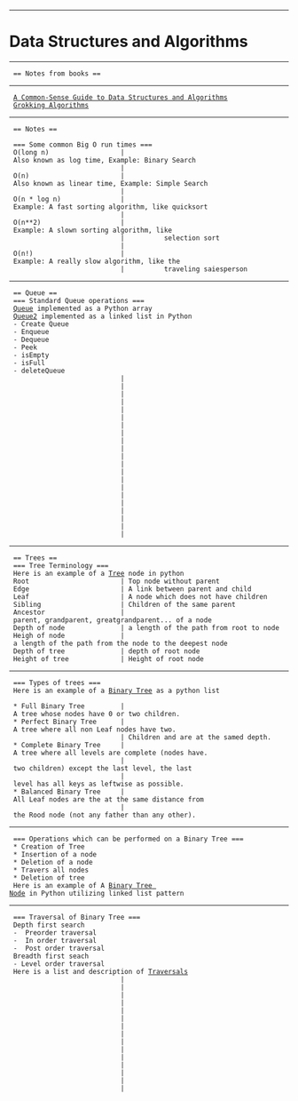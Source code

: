--------------------------------------------------------------------------------
= Data Structures and Algorithms =
--------------------------------------------------------------------------------
  == Notes from books ==
--------------------------------------------------------------------------------
  [[A Common-Sense Guide to Data Structures and Algorithms]]
  [[Grokking Algorithms]]
--------------------------------------------------------------------------------
  == Notes ==

  === Some common Big O run times ===
  O(long n)                  | Also known as log time, Example: Binary Search
                             | 
  O(n)                       | Also known as linear time, Example: Simple Search
                             | 
  O(n * log n)               | Example: A fast sorting algorithm, like quicksort
                             | 
  O(n**2)                    | Example: A slown sorting algorithm, like 
                             |          selection sort
                             | 
  O(n!)                      | Example: A really slow algorithm, like the 
                             |          traveling saiesperson 
--------------------------------------------------------------------------------
  == Queue ==
  === Standard Queue operations ===
  [[Queue]] implemented as a Python array
  [[Queue2]] implemented as a linked list in Python
  - Create Queue
  - Enqueue
  - Dequeue
  - Peek
  - isEmpty
  - isFull
  - deleteQueue
                             | 
                             | 
                             | 
                             | 
                             | 
                             | 
                             | 
                             | 
                             | 
                             | 
                             | 
                             | 
                             | 
                             | 
                             | 
                             | 
                             | 
                             | 
                             | 
                             | 
                             | 
--------------------------------------------------------------------------------
  == Trees ==
  === Tree Terminology ===
  Here is an example of a [[Tree]] node in python
  Root                       | Top node without parent
  Edge                       | A link between parent and child
  Leaf                       | A node which does not have children
  Sibling                    | Children of the same parent
  Ancestor                   | parent, grandparent, greatgrandparent... of a node
  Depth of node              | a length of the path from root to node
  Heigh of node              | a length of the path from the node to the deepest node
  Depth of tree              | depth of root node
  Height of tree             | Height of root node
--------------------------------------------------------------------------------
  === Types of trees === 
  Here is an example of a [[Binary Tree]] as a python list
  
  * Full Binary Tree         | A tree whose nodes have 0 or two children.
  * Perfect Binary Tree      | A tree where all non Leaf nodes have two.
                             | Children and are at the samed depth.
  * Complete Binary Tree     | A tree where all levels are complete (nodes have.
                             | two children) except the last level, the last 
                             | level has all keys as leftwise as possible.
  * Balanced Binary Tree     | All Leaf nodes are the at the same distance from
                             | the Rood node (not any father than any other).
--------------------------------------------------------------------------------
  === Operations which can be performed on a Binary Tree ===
  * Creation of Tree
  * Insertion of a node
  * Deletion of a node
  * Travers all nodes
  * Deletion of tree
  Here is an example of A [[Binary Tree Node]] in Python utilizing linked list pattern
--------------------------------------------------------------------------------
  === Traversal of Binary Tree ===
  Depth first search
  -  Preorder traversal
  -  In order traversal
  -  Post order traversal
  Breadth first seach
  - Level order traversal
  Here is a list and description of [[Traversals]]
                             |
                             |
                             |
                             |
                             |
                             |
                             |
                             |
                             |
                             |
                             |
                             |
                             |
                             |
                             |

